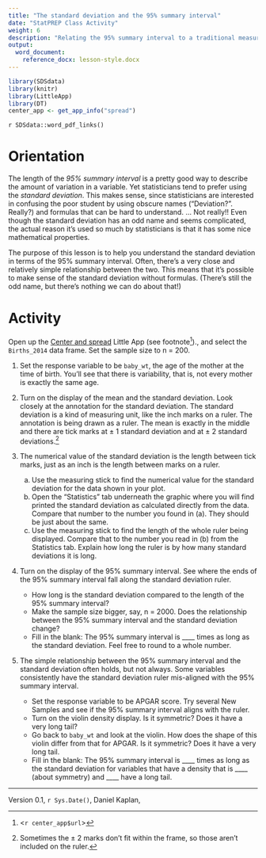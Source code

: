 ```yaml
---
title: "The standard deviation and the 95% summary interval"
date: "StatPREP Class Activity"
weight: 6
description: "Relating the 95% summary interval to a traditional measure of spread: the standard deviation"
output:
  word_document:
    reference_docx: lesson-style.docx
---
```



```r
library(SDSdata)
library(knitr)
library(LittleApp)
library(DT)
center_app <- get_app_info("spread")
```

`r SDSdata::word_pdf_links()`

# Orientation 

The length of the *95% summary interval* is a pretty good way to describe the amount of variation in a variable. Yet statisticians tend to prefer using the *standard deviation*. This makes sense, since statisticians are interested in confusing the poor student by using obscure names ("Deviation?". Really?) and formulas that can be hard to understand. ... Not really!! Even though the standard deviation has an odd name and seems complicated, the actual reason it's used so much by statisticians is that it has some nice mathematical properties.

The purpose of this lesson is to help you understand the standard deviation in terms of the 95% summary interval. Often, there's a very close and relatively simple relationship between the two. This means that it's possible to make sense of the standard deviation without formulas. (There's still the odd name, but there's nothing we can do about that!)
 
# Activity

Open up the [Center and spread](`r center_app$url`) Little App (see footnote^[<`r center_app$url`>])., and select the `Births_2014` data frame. Set the sample size to n = 200.

1. Set the response variable to be `baby_wt`, the age of the mother at the time of birth. You'll see that there is variability, that is, not every mother is exactly the same age.

2. Turn on the display of the mean and the standard deviation. Look closely at the annotation for the standard deviation. The standard deviation is a kind of measuring unit, like the inch marks on a ruler. The annotation is being drawn as a ruler. The mean is exactly in the middle and there are tick marks at ± 1 standard deviation and at ± 2 standard deviations.^[Sometimes the ± 2 marks don't fit within the frame, so those aren't included on the ruler.]

4. The numerical value of the standard deviation is the length between tick marks, just as an inch is the length between marks on a ruler. 

    a. Use the measuring stick to find the numerical value for the standard deviation for the data shown in your plot.
    b. Open the "Statistics" tab underneath the graphic where you will find printed the standard deviation as calculated directly from the data. Compare that number to the number you found in (a). They should be just about the same.
    c. Use the measuring stick to find the length of the whole ruler being displayed. Compare that to the number you read in (b) from the Statistics tab. Explain how long the ruler is by how many standard deviations it is long.
    
5. Turn on the display of the 95% summary interval. See where the ends of the 95% summary interval fall along the standard deviation ruler.

    * How long is the standard deviation compared to the length of the 95% summary interval? 
    * Make the sample size bigger, say, n = 2000. Does the relationship between the 95% summary interval and the standard deviation change?
    * Fill in the blank: The 95% summary interval is ____ times as long as the standard deviation. Feel free to round to a whole number. 
    
6. The simple relationship between the 95% summary interval and the standard deviation often holds, but not always. Some variables consistently have the standard deviation ruler mis-aligned with the 95% summary interval.

    * Set the response variable to be APGAR score. Try several New Samples and see if the 95% summary interval aligns with the ruler.
    * Turn on the violin density display. Is it symmetric? Does it have a very long tail?
    * Go back to `baby_wt` and look at the violin. How does the shape of this violin differ from that for APGAR. Is it symmetric? Does it have a very long tail.
    * Fill in the blank: The 95% summary interval is ____ times as long as the standard deviation for variables that have a density that is ____ (about symmetry) and ____ have a long tail.


    

----------------------

Version 0.1, `r Sys.Date()`, Daniel Kaplan, 
